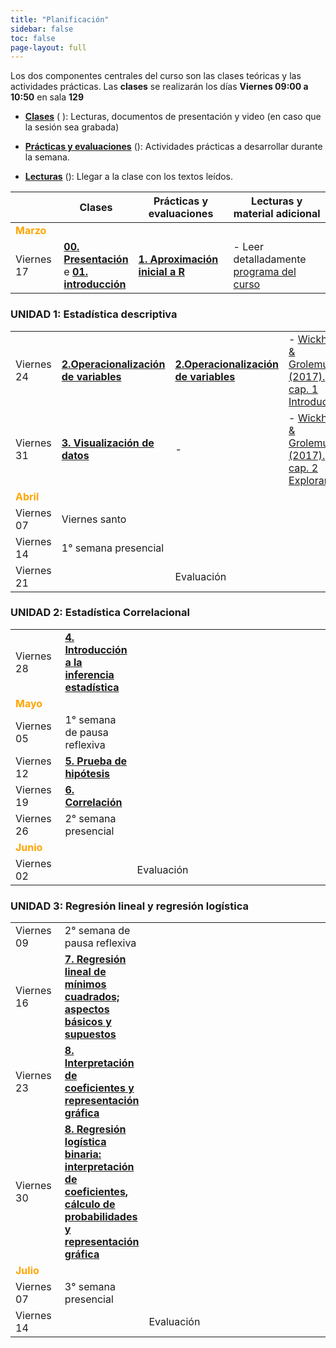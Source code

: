 ---
title: "Planificación"
sidebar: false
toc: false
page-layout: full
---

Los dos componentes centrales del curso son las clases teóricas y las actividades prácticas. Las **clases** se realizarán los días **Viernes  09:00 a 10:50** en sala **129**


- [**Clases**]() (<i class="fas fa-chalkboard-teacher"></i> ): Lecturas, documentos de presentación y video (en caso que la sesión sea grabada)

- [**Prácticas y evaluaciones**]() (<i class="fas fa-user-edit"></i>): Actividades prácticas a desarrollar durante la semana.

- [**Lecturas**]() (<i class="fas fa-book-reader"></i>): Llegar a la clase con los textos leídos.



| |<i class="fas fa-chalkboard-teacher"></i>  Clases  |  <i class="fas fa-user-edit"></i>  Prácticas y evaluaciones | <i class="fas fa-book-reader"></i> Lecturas y material adicional
-----|----|-----------|-----------
<font color="orange"> **Marzo** </font> |   |   |
Viernes 17 | [**00. Presentación**](/content/01-content.html) e [**01. introducción**](/content/02-content.html)  | [**1. Aproximación inicial a R**](/resource/01-resource.html)  | - Leer detalladamente [programa del curso](syllabus.html)

### UNIDAD 1: Estadística descriptiva

|||
-----|----|-----------|-----------
Viernes 24 | [**2.Operacionalización de variables **](/content/03-content.html)   |  [**2.Operacionalización de variables**](/resource/02-resource.html) | - [Wickham & Grolemund, (2017). cap. 1 Introducción](https://es.r4ds.hadley.nz/introducci%C3%B3n.html) <br>
Viernes 31 | [**3. Visualización de datos**](/content/03-content.html)  | -  | - [Wickham & Grolemund, (2017). cap. 2 Explorar](https://es.r4ds.hadley.nz/explorar-introduccion.html)
<font color="orange"> **Abril** </font> |   |   |
Viernes 07 | Viernes santo  |   |
Viernes 14 | 1° semana presencial  |   |
Viernes 21 |   | Evaluación  |  |

### UNIDAD 2: Estadística Correlacional

|||
-----|----|-----------|-----------
Viernes 28 | [**4. Introducción a la inferencia estadística**](/content/03-content.html)  |   |
<font color="orange"> **Mayo** </font> |   |   |
Viernes 05 | 1° semana de pausa reflexiva  |   |
Viernes 12 | [**5. Prueba de hipótesis**](/content/03-content.html)  |   | 
Viernes 19 | [**6. Correlación**](/content/03-content.html)  |   | 
Viernes 26 | 2° semana presencial  |   |
<font color="orange"> **Junio** </font> |   |   |
Viernes 02 |  | Evaluación  |  |

### UNIDAD 3: Regresión lineal y regresión logística

|||
-----|----|-----------|-----------
Viernes 09 | 2° semana de pausa reflexiva  |   |
Viernes 16 | [**7. Regresión lineal de mínimos cuadrados; aspectos básicos y supuestos**](/content/03-content.html)  |   | 
Viernes 23 | [**8. Interpretación de coeficientes y representación gráfica**](/content/03-content.html)  |   | 
Viernes 30 | [**8. Regresión logística binaria: interpretación de coeficientes, cálculo de probabilidades y representación gráfica**](/content/03-content.html)  |   | 
<font color="orange"> **Julio** </font> |   |   |
Viernes 07 | 3° semana presencial  |   |
Viernes 14 |   | Evaluación  |  |
